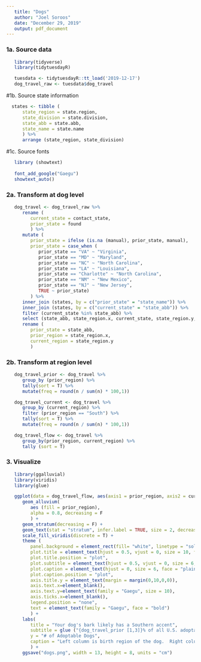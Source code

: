 ```yaml
---
   title: "Dogs"
   author: "Joel Soroos"
   date: "December 29, 2019"
   output: pdf_document
---
```



### 1a. Source data
```r

   library(tidyverse)
   library(tidytuesdayR)

   tuesdata <- tidytuesdayR::tt_load('2019-12-17')
   dog_travel_raw <- tuesdata$dog_travel
```


#1b.  Source state information
```r

  states <- tibble (
      state_region = state.region,
      state_division = state.division, 
      state_abb = state.abb,
      state_name = state.name
      ) %>%
      arrange (state_region, state_division)
```


#1c.  Source fonts
```r

   library (showtext)
   
   font_add_google("Gaegu")
   showtext_auto() 
```


### 2a.  Transform at dog level
```r

   dog_travel <- dog_travel_raw %>%
      rename (
         current_state = contact_state,
         prior_state = found
         ) %>%
      mutate (
         prior_state = ifelse (is.na (manual), prior_state, manual),
         prior_state = case_when (
            prior_state == "VA" ~ "Virginia",
            prior_state == "MD" ~ "Maryland",
            prior_state == "NC" ~ "North Carolina",
            prior_state == "LA" ~ "Louisiana",
            prior_state == "Charlotte" ~ "North Carolina",
            prior_state == "NM" ~ "New Mexico",
            prior_state == "NJ" ~ "New Jersey",
            TRUE ~ prior_state)
         ) %>%
      inner_join (states, by = c("prior_state" = "state_name")) %>%
      inner_join (states, by = c("current_state" = "state_abb")) %>%
      filter (current_state %in% state_abb) %>%
      select (state_abb, state_region.x, current_state, state_region.y, id) %>%
      rename (
         prior_state = state_abb,
         prior_region = state_region.x,
         current_region = state_region.y
         )
```


### 2b.  Transform at region level
```r

   dog_travel_prior <- dog_travel %>%
      group_by (prior_region) %>%
      tally(sort = T) %>%
      mutate(freq = round(n / sum(n) * 100,1))

   dog_travel_current <- dog_travel %>%
      group_by (current_region) %>%
      filter (prior_region == "South") %>%
      tally(sort = T) %>%
      mutate(freq = round(n / sum(n) * 100,1))

   dog_travel_flow <- dog_travel %>%
      group_by(prior_region, current_region) %>%
      tally (sort = T)
```


### 3. Visualize
```r

   library(ggalluvial)
   library(viridis)
   library(glue)

   ggplot(data = dog_travel_flow, aes(axis1 = prior_region, axis2 = current_region, y = n)) +
      geom_alluvium(
         aes (fill = prior_region),
         alpha = 0.8, decreasing = F
         ) +
      geom_stratum(decreasing = F) +
      geom_text(stat = "stratum", infer.label = TRUE, size = 2, decreasing = F, family = "Gaegu") +
      scale_fill_viridis(discrete = T) +
      theme (
         panel.background = element_rect(fill= "white", linetype = "solid"),
         plot.title = element_text(hjust = 0.5, vjust = 0, size = 10, face = "bold", margin = margin (0,0,0,0)),
         plot.title.position = "plot",
         plot.subtitle = element_text(hjust = 0.5, vjust = 0, size = 6, margin = margin (0,0,5,0)),
         plot.caption = element_text(hjust = 0, size = 6, face = "plain", margin = margin (10,0,0,0)),
         plot.caption.position = "plot",
         axis.title.y = element_text(margin = margin(0,10,0,0)),
         axis.text.x=element_blank(),
         axis.text.y=element_text(family = "Gaegu", size = 10),
         axis.ticks.x=element_blank(),
         legend.position = "none",
         text = element_text(family = "Gaegu", face = "bold")
         ) +
      labs(
         title = "Your dog's bark likely has a Southern accent",
         subtitle = glue ("{dog_travel_prior [1,3]}% of all U.S. adoptable dogs were born in the South.\nOf the Southern dogs,{dog_travel_current[1,3]}% stayed in the South, while {dog_travel_current[2,3]}%, {dog_travel_current[3,3]}%, {dog_travel_current[4,3]}% migrated to Northeast, North Central and West respectively."),
         y = "# of Adoptable Dogs",
         caption = "Left column is birth region of the dog.  Right column is the region dog is available for adoption.\nUniverse is adoptable dogs in U.S. on Petfinder.com as of September 9, 2019.\nVisualization: Joel Soroos @soroosj  |  Data: The Pudding via R4DS Tidy Tuesday"
         ) +
      ggsave("dogs.png", width = 13, height = 8, units = "cm")
```
